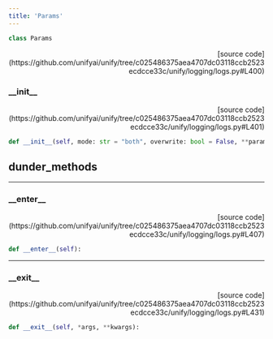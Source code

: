 ```yaml
---
title: 'Params'
---
```


```python
class Params
```

<p align="right">[source code](https://github.com/unifyai/unify/tree/c025486375aea4707dc03118ccb2523ecdcce33c/unify/logging/logs.py#L400)</p>



### \_\_init\_\_

<p align="right">[source code](https://github.com/unifyai/unify/tree/c025486375aea4707dc03118ccb2523ecdcce33c/unify/logging/logs.py#L401)</p>

```python
def __init__(self, mode: str = "both", overwrite: bool = False, **params):
```



## dunder_methods

---

### \_\_enter\_\_

<p align="right">[source code](https://github.com/unifyai/unify/tree/c025486375aea4707dc03118ccb2523ecdcce33c/unify/logging/logs.py#L407)</p>

```python
def __enter__(self):
```



---

### \_\_exit\_\_

<p align="right">[source code](https://github.com/unifyai/unify/tree/c025486375aea4707dc03118ccb2523ecdcce33c/unify/logging/logs.py#L431)</p>

```python
def __exit__(self, *args, **kwargs):
```

